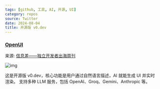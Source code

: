 ```yaml
---
tags: [github, 工具, AI, 开源, UI]
category: repos
source: Twitter
date: 2024-08-04
title: 开源版 v0.dev
---
```


### [OpenUI](https://github.com/wandb/openui)

来源: [信息差——独立开发者出海周刊](https://gapis.money/weekly/2024-07-29_012)

![img](/sections/022.ui.gif)

这是开源版 v0.dev，核心功能是用户通过自然语言描述，AI 就能生成 UI 并实时渲染。
支持多种 LLM 服务，包括 OpenAI、Groq、Gemini、Anthropic 等。
